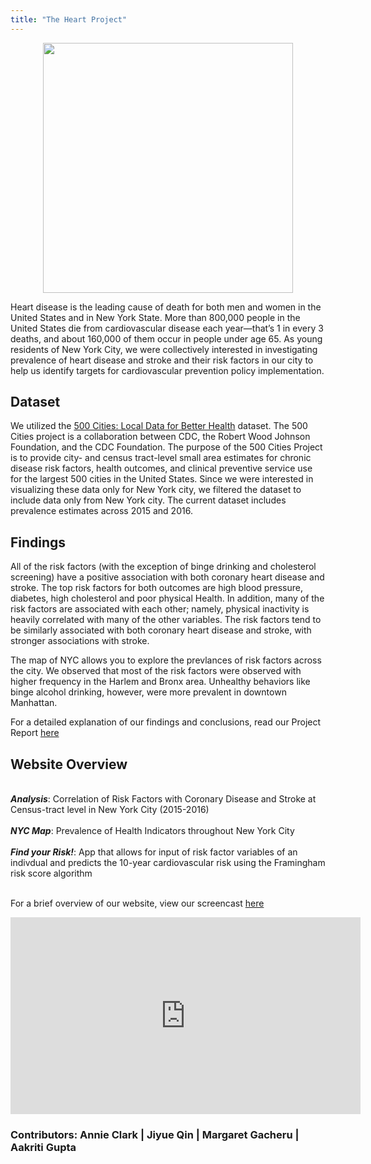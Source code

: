 ```yaml
---
title: "The Heart Project"
---
```




<center>

<img src="pictures/heart1.jpg" width="400px" height="auto">

</center>


Heart disease is the leading cause of death for both men and women in the United States and in New York State. More than 800,000 people in the United States die from cardiovascular disease each year—that's 1 in every 3 deaths, and about 160,000 of them occur in people under age 65. As young residents of New York City, we were collectively interested in investigating prevalence of heart disease and stroke and their risk factors in our city to help us identify targets for cardiovascular prevention policy implementation.

<h2> Dataset </h2>
We utilized the [500 Cities: Local Data for Better Health](https://catalog.data.gov/dataset/500-cities-local-data-for-better-health-b32fd) dataset. The 500 Cities project is a collaboration between CDC, the Robert Wood Johnson Foundation, and the CDC Foundation. The purpose of the 500 Cities Project is to provide city- and census tract-level small area estimates for chronic disease risk factors, health outcomes, and clinical preventive service use for the largest 500 cities in the United States. Since we were interested in visualizing these data only for New York city, we filtered the dataset to include data only from New York city. The current dataset includes prevalence estimates across 2015 and 2016.

<h2> Findings </h2>

All of the risk factors (with the exception of binge drinking and cholesterol screening) have a positive association with both coronary heart disease and stroke. The top risk factors for both outcomes are high blood pressure, diabetes, high cholesterol and poor physical Health. In addition, many of the risk factors are associated with each other; namely, physical inactivity is heavily correlated with many of the other variables. The risk factors tend to be similarly associated with both coronary heart disease and stroke, with stronger associations with stroke. 

The map of NYC allows you to explore the prevlances of risk factors across the city. We observed that most of the risk factors were observed with higher frequency in the Harlem and Bronx area. Unhealthy behaviors like binge alcohol drinking, however, were more prevalent in downtown Manhattan.

For a detailed explanation of our findings and conclusions, read our Project Report [here](final_project_report.html)


<h2> Website Overview </h2>
<br>
<i><b>Analysis</b></i>: Correlation of Risk Factors with Coronary Disease and Stroke at Census-tract level in New York City (2015-2016)</br> <br>
<i><b>NYC Map</b></i>: Prevalence of Health Indicators throughout New York City</br><br>
<i><b>Find your Risk!</b></i>: App that allows for input of risk factor variables of an indivdual and predicts the 10-year cardiovascular risk using the Framingham risk score algorithm</br><br>

For a brief overview of our website, view our screencast [here](https://www.youtube.com/watch?v=ogEZEKVYpkQ)

<iframe width="560" height="315" src="https://www.youtube.com/embed/ogEZEKVYpkQ" frameborder="0" allow="accelerometer; autoplay; encrypted-media; gyroscope; picture-in-picture" allowfullscreen></iframe>

<h3>Contributors: Annie Clark | Jiyue Qin | Margaret Gacheru | Aakriti Gupta </h3>
